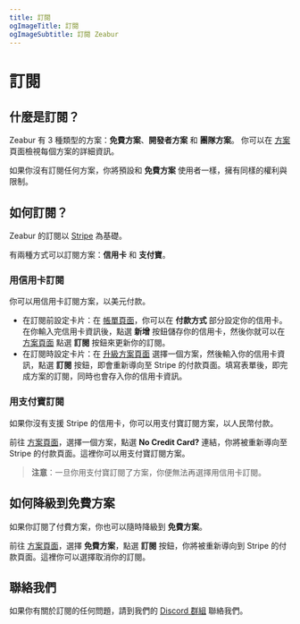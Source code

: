 ```yaml
---
title: 訂閱
ogImageTitle: 訂閱
ogImageSubtitle: 訂閱 Zeabur
---
```


# 訂閱

## 什麼是訂閱？

Zeabur 有 3 種類型的方案：**免費方案**、**開發者方案** 和 **團隊方案**。
你可以在 [方案](/billing/plans) 頁面檢視每個方案的詳細資訊。

如果你沒有訂閱任何方案，你將預設和 **免費方案** 使用者一樣，擁有同樣的權利與限制。

## 如何訂閱？

Zeabur 的訂閱以 [Stripe](https://stripe.com/) 為基礎。

有兩種方式可以訂閱方案：**信用卡** 和 **支付寶**。

### 用信用卡訂閱

你可以用信用卡訂閱方案，以美元付款。

- 在訂閱前設定卡片：在 [帳單頁面](https://dash.zeabur.com/account/billing)，你可以在 **付款方式** 部分設定你的信用卡。在你輸入完信用卡資訊後，點選 **新增** 按鈕儲存你的信用卡，然後你就可以在 [方案頁面](https://dash.zeabur.com/update-plan) 點選 **訂閱** 按鈕來更新你的訂閱。
- 在訂閱時設定卡片：在 [升級方案頁面](https://dash.zeabur.com/update-plan) 選擇一個方案，然後輸入你的信用卡資訊，點選 **訂閱** 按鈕，即會重新導向至 Stripe 的付款頁面。填寫表單後，即完成方案的訂閱，同時也會存入你的信用卡資訊。

### 用支付寶訂閱

如果你沒有支援 Stripe 的信用卡，你可以用支付寶訂閱方案，以人民幣付款。

前往 [方案頁面](https://dash.zeabur.com/update-plan)，選擇一個方案，點選 **No Credit Card?** 連結，你將被重新導向至 Stripe 的付款頁面。這裡你可以用支付寶訂閱方案。

> **注意**：一旦你用支付寶訂閱了方案，你便無法再選擇用信用卡訂閱。

## 如何降級到免費方案

如果你訂閱了付費方案，你也可以隨時降級到 **免費方案**。

前往 [方案頁面](https://dash.zeabur.com/update-plan)，選擇 **免費方案**，點選 **訂閱** 按鈕，你將被重新導向到 Stripe 的付款頁面。這裡你可以選擇取消你的訂閱。

## 聯絡我們

如果你有關於訂閱的任何問題，請到我們的 [Discord 群組](https://discord.gg/DrdGCvXEyY) 聯絡我們。
